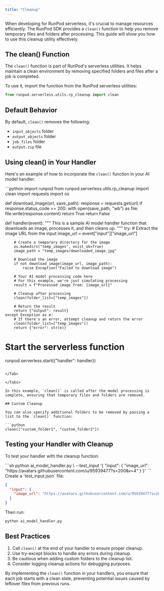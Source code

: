 ```yaml
---
title: "Cleanup"
---
```


When developing for RunPod serverless, it's crucial to manage resources efficiently. The RunPod SDK provides a `clean()` function to help you remove temporary files and folders after processing. This guide will show you how to use this cleanup utility effectively.

## The clean() Function

The `clean()` function is part of RunPod's serverless utilities. It helps maintain a clean environment by removing specified folders and files after a job is completed.

To use it, import the function from the RunPod serverless utilities:

```python
from runpod.serverless.utils.rp_cleanup import clean
```

## Default Behavior

By default, `clean()` removes the following:

* `input_objects` folder
* `output_objects` folder
* `job_files` folder
* `output.zip` file

## Using clean() in Your Handler

Here's an example of how to incorporate the `clean()` function in your AI model handler:

<Tabs>
<Tab title="Python">
```python
import runpod
from runpod.serverless.utils.rp_cleanup import clean
import requests
import os


def download_image(url, save_path):
    response = requests.get(url)
    if response.status_code == 200:
        with open(save_path, "wb") as file:
            file.write(response.content)
        return True
    return False


def handler(event):
    """
    This is a sample AI model handler function that downloads an image,
    processes it, and then cleans up.
    """
    try:
        # Extract the image URL from the input
        image_url = event["input"]["image_url"]

        # Create a temporary directory for the image
        os.makedirs("temp_images", exist_ok=True)
        image_path = "temp_images/downloaded_image.jpg"

        # Download the image
        if not download_image(image_url, image_path):
            raise Exception("Failed to download image")

        # Your AI model processing code here
        # For this example, we're just simulating processing
        result = f"Processed image from: {image_url}"

        # Cleanup after processing
        clean(folder_list=["temp_images"])

        # Return the result
        return {"output": result}
    except Exception as e:
        # If there's an error, attempt cleanup and return the error
        clean(folder_list=["temp_images"])
        return {"error": str(e)}


# Start the serverless function
runpod.serverless.start({"handler": handler})
```

</Tab>

</Tabs>

In this example, `clean()` is called after the model processing is complete, ensuring that temporary files and folders are removed.

## Custom Cleanup

You can also specify additional folders to be removed by passing a list to the `clean()` function:

```python
clean(["custom_folder1", "custom_folder2"])
```

## Testing your Handler with Cleanup

To test your handler with the cleanup function:

<Tabs>
<Tab title="CLI">
```sh
python ai_model_handler.py \
  --test_input '{
    "input": {
        "image_url": "https://avatars.githubusercontent.com/u/95939477?s=200&v=4"
    }
}'
```

</Tab>

<Tab title="JSON">
Create a `test_input.json` file:

```json
{
  "input": {
    "image_url": "https://avatars.githubusercontent.com/u/95939477?s=200&v=4"
  }
}
```

Then run:

```sh
python ai_model_handler.py
```

</Tab>

</Tabs>

## Best Practices

1. Call `clean()` at the end of your handler to ensure proper cleanup.
2. Use try-except blocks to handle any errors during cleanup.
3. Be cautious when adding custom folders to the cleanup list.
4. Consider logging cleanup actions for debugging purposes.

By implementing the `clean()` function in your handlers, you ensure that each job starts with a clean slate, preventing potential issues caused by leftover files from previous runs.
